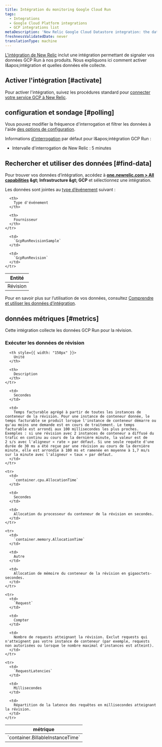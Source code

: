```yaml
---
title: Intégration du monitoring Google Cloud Run
tags:
  - Integrations
  - Google Cloud Platform integrations
  - GCP integrations list
metaDescription: 'New Relic Google Cloud Datastore integration: the data it reports and how to enable it.'
freshnessValidatedDate: never
translationType: machine
---
```


[L'intégration de New Relic](/docs/infrastructure/introduction-infra-monitoring) inclut une intégration permettant de signaler vos données GCP Run à nos produits. Nous expliquons ici comment activer l&amp;apos;intégration et quelles données elle collecte.

## Activer l'intégration [#activate]

Pour activer l'intégration, suivez les procédures standard pour [connecter votre service GCP à New Relic](/docs/connect-google-cloud-platform-services-infrastructure).

## configuration et sondage [#polling]

Vous pouvez modifier la fréquence d'interrogation et filtrer les données à l'aide [des options de configuration](/docs/integrations/new-relic-integrations/getting-started/configure-polling-frequency-data-collection-cloud-integrations).

Informations [d'interrogation](/docs/integrations/google-cloud-platform-integrations/getting-started/polling-intervals-gcp-integrations) par défaut pour l&amp;apos;intégration GCP Run :

* Intervalle d'interrogation de New Relic : 5 minutes

## Rechercher et utiliser des données [#find-data]

Pour trouver vos données d’intégration, accédez à <DNT>**[one.newrelic.com &gt; All capabilities](https://one.newrelic.com/all-capabilities) &amp;gt; Infrastructure &amp;gt; GCP**</DNT> et sélectionnez une intégration.

Les données sont jointes au [type d’événement](/docs/data-apis/understand-data/new-relic-data-types/#event-data) suivant :

<table>
  <thead>
    <tr>
      <th>
        Entité
      </th>

      <th>
        Type d'événement
      </th>

      <th>
        Fournisseur
      </th>
    </tr>
  </thead>

  <tbody>
    <tr>
      <td>
        Révision
      </td>

      <td>
        `GcpRunRevisionSample`
      </td>

      <td>
        `GcpRunRevision`
      </td>
    </tr>
  </tbody>
</table>

Pour en savoir plus sur l’utilisation de vos données, consultez [Comprendre et utiliser les données d’intégration](/docs/infrastructure/integrations/find-use-infrastructure-integration-data).

## données métriques [#metrics]

Cette intégration collecte les données GCP Run pour la révision.

### Exécuter les données de révision

<table>
  <thead>
    <tr>
      <th style={{ width: "275px" }}>
        métrique
      </th>

      <th style={{ width: "150px" }}>
        Unité
      </th>

      <th>
        Description
      </th>
    </tr>
  </thead>

  <tbody>
    <tr>
      <td>
        `container.BillableInstanceTime`
      </td>

      <td>
        Secondes
      </td>

      <td>
        Temps facturable agrégé à partir de toutes les instances de conteneur de la révision. Pour une instance de conteneur donnée, le temps facturable se produit lorsque l'instance de conteneur démarre ou qu'au moins une demande est en cours de traitement. Le temps facturable est arrondi aux 100 millisecondes les plus proches. Exemples : si une révision avec 2 instances de conteneur a diffusé du trafic en continu au cours de la dernière minute, la valeur est de 2 s/s avec l'aligneur « rate » par défaut. Si une seule requête d'une durée de 30 ms a été reçue par une révision au cours de la dernière minute, elle est arrondie à 100 ms et ramenée en moyenne à 1,7 ms/s sur la minute avec l'aligneur « taux » par défaut.
      </td>
    </tr>

    <tr>
      <td>
        `container.cpu.AllocationTime`
      </td>

      <td>
        Secondes
      </td>

      <td>
        Allocation du processeur du conteneur de la révision en secondes.
      </td>
    </tr>

    <tr>
      <td>
        `container.memory.AllocationTime`
      </td>

      <td>
        Autre
      </td>

      <td>
        Allocation de mémoire du conteneur de la révision en gigaoctets-secondes.
      </td>
    </tr>

    <tr>
      <td>
        `Request`
      </td>

      <td>
        Compter
      </td>

      <td>
        Nombre de requests atteignant la révision. Exclut requests qui n'atteignent pas votre instance de conteneur (par exemple, requests non autorisées ou lorsque le nombre maximal d'instances est atteint).
      </td>
    </tr>

    <tr>
      <td>
        `RequestLatencies`
      </td>

      <td>
        Millisecondes
      </td>

      <td>
        Répartition de la latence des requêtes en millisecondes atteignant la révision.
      </td>
    </tr>
  </tbody>
</table>